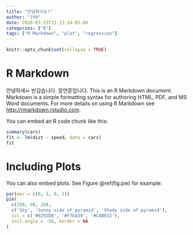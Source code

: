 ```yaml
---
title: "안녕하시오!"
author: "JYH"
date: 2020-07-23T21:13:14-05:00
categories: ["R"]
tags: ["R Markdown", "plot", "regression"]
---
```



```r
knitr::opts_chunk$set(collapse = TRUE)
```

# R Markdown
안녕하세ㅛ 반갑습니다.
장연훈입니다.
This is an R Markdown document. Markdown is a simple formatting syntax for authoring HTML, PDF, and MS Word documents. For more details on using R Markdown see <http://rmarkdown.rstudio.com>.

You can embed an R code chunk like this:

```r
summary(cars)
fit <- lm(dist ~ speed, data = cars)
fit
```

# Including Plots

You can also embed plots. See Figure \@ref(fig:pie) for example:

```r
par(mar = c(0, 1, 0, 1))
pie(
  c(280, 60, 20),
  c('Sky', 'Sunny side of pyramid', 'Shady side of pyramid'),
  col = c('#0292D8', '#F7EA39', '#C4B632'),
  init.angle = -50, border = NA
)
```
